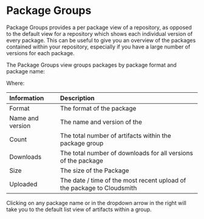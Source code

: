 
# Package Groups

Package Groups provides a per package view of a repository, as opposed to the default view for a repository which shows each individual version of every package. This can be useful to give you an overview of the packages contained within your repository, especially if you have a large number of versions for each package. 

The Package Groups view groups packages by package format and package name: 

<BlockImage src={package_groups} alt="Package Groups"></BlockImage>

Where:

| Information | Description                                                            |
| :---------- | :--------------------------------------------------------------------- |
| Format      | The format of the package                                              |
| Name and version      | The name and version of the                                  |
| Count       | The total number of artifacts within the package group                 |
| Downloads   | The total number of downloads for all versions of the package          |
| Size        | The size of the Package                                                |
| Uploaded   | The date / time of the most recent upload of the package to Cloudsmith  |

Clicking on any package name or in the dropdown arrow in the right will take you to the default list view of artifacts within a group.
